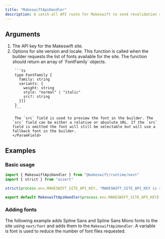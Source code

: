 ```yaml
---
title: "MakeswiftApiHandler"
description: A catch-all API route for Makeswift to send revalidation requests and other Next.js specific features.
---
```



## Arguments

1. <ParamField query="apiKey" type="string" required>
     The API key for the Makeswift site.
   </ParamField>
2. <ParamField query="options" type="object">
     Options for site version and locale.
     <Expandable>
       <ParamField query="getFonts" type="() => FontFamily[]">
        This function is called when the builder requests the list of fonts available for the site. The function should return an array of `FontFamily` objects.

        ```ts
        type FontFamily {
          family: string
          variants: {
            weight: string
            style: "normal" | "italic"
            src?: string
          }[]
        }
        ```

        The `src` field is used to preview the font in the builder. The `src` field can be either a relative or absolute URL. If the `src` field is omitted the font will still be selectable but will use a fallback font in the builder.
       </ParamField>
     </Expandable>
   </ParamField>

## Examples

### Basic usage

```ts pages/api/[...makeswift].ts
import { MakeswiftApiHandler } from "@makeswift/runtime/next"
import { strict } from "assert"

strict(process.env.MAKESWIFT_SITE_API_KEY, "MAKESWIFT_SITE_API_KEY is required")

export default MakeswiftApiHandler(process.env.MAKESWIFT_SITE_API_KEY)
```

### Adding fonts

The following example adds Spline Sans and Spline Sans Mono fonts to the site using `next/font` and adds them to the `MakeswiftApiHandler`. A variable is font is used to reduce the number of font files requested.

<FontsExample />
